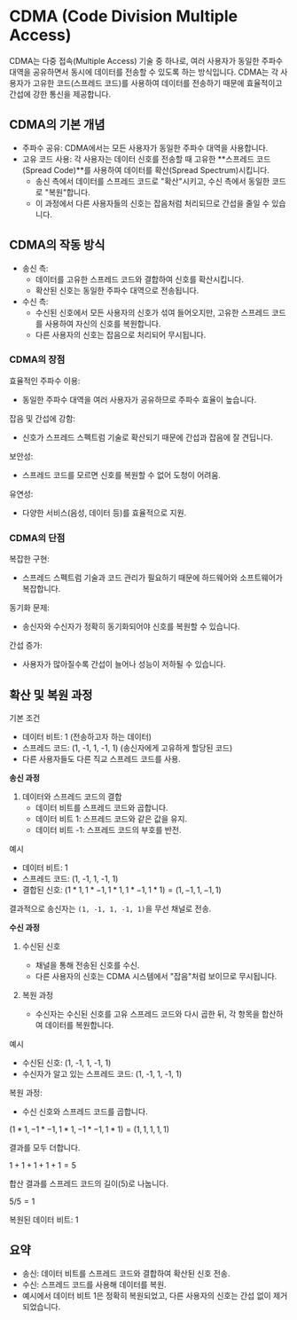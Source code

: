 # CDMA (Code Division Multiple Access)
CDMA는 다중 접속(Multiple Access) 기술 중 하나로, 여러 사용자가 동일한 주파수 대역을 공유하면서 동시에 데이터를 전송할 수 있도록 하는 방식입니다. CDMA는 각 사용자가 고유한 코드(스프레드 코드)를 사용하여 데이터를 전송하기 때문에 효율적이고 간섭에 강한 통신을 제공합니다.

## CDMA의 기본 개념
* 주파수 공유: CDMA에서는 모든 사용자가 동일한 주파수 대역을 사용합니다.
* 고유 코드 사용: 각 사용자는 데이터 신호를 전송할 때 고유한 **스프레드 코드(Spread Code)**를 사용하여 데이터를 확산(Spread Spectrum)시킵니다.
    * 송신 측에서 데이터를 스프레드 코드로 "확산"시키고, 수신 측에서 동일한 코드로 "복원"합니다.
    * 이 과정에서 다른 사용자들의 신호는 잡음처럼 처리되므로 간섭을 줄일 수 있습니다.

## CDMA의 작동 방식
* 송신 측:
    * 데이터를 고유한 스프레드 코드와 결합하여 신호를 확산시킵니다.
    * 확산된 신호는 동일한 주파수 대역으로 전송됩니다.
* 수신 측:
    * 수신된 신호에서 모든 사용자의 신호가 섞여 들어오지만, 고유한 스프레드 코드를 사용하여 자신의 신호를 복원합니다.
    * 다른 사용자의 신호는 잡음으로 처리되어 무시됩니다.

### CDMA의 장점
효율적인 주파수 이용:
* 동일한 주파수 대역을 여러 사용자가 공유하므로 주파수 효율이 높습니다.

잡음 및 간섭에 강함:
* 신호가 스프레드 스펙트럼 기술로 확산되기 때문에 간섭과 잡음에 잘 견딥니다.

보안성:
* 스프레드 코드를 모르면 신호를 복원할 수 없어 도청이 어려움.

유연성:
* 다양한 서비스(음성, 데이터 등)를 효율적으로 지원.

### CDMA의 단점
복잡한 구현:
* 스프레드 스펙트럼 기술과 코드 관리가 필요하기 때문에 하드웨어와 소프트웨어가 복잡합니다.

동기화 문제:
* 송신자와 수신자가 정확히 동기화되어야 신호를 복원할 수 있습니다.

간섭 증가:
* 사용자가 많아질수록 간섭이 늘어나 성능이 저하될 수 있습니다.


## 확산 및 복원 과정
기본 조건
* 데이터 비트: 1 (전송하고자 하는 데이터)
* 스프레드 코드: (1, -1, 1, -1, 1) (송신자에게 고유하게 할당된 코드)
* 다른 사용자들도 다른 직교 스프레드 코드를 사용.

**송신 과정**
1. 데이터와 스프레드 코드의 결합
    * 데이터 비트를 스프레드 코드와 곱합니다.
    * 데이터 비트 1: 스프레드 코드와 같은 값을 유지.
    * 데이터 비트 -1: 스프레드 코드의 부호를 반전.

예시
* 데이터 비트: 1
* 스프레드 코드: (1, -1, 1, -1, 1)
* 결합된 신호: $(1 * 1, 1 * -1, 1 * 1, 1 * -1, 1 * 1) = (1, -1, 1, -1, 1)$

결과적으로 송신자는 `(1, -1, 1, -1, 1)`을 무선 채널로 전송.

**수신 과정**
1.  수신된 신호
    * 채널을 통해 전송된 신호를 수신.
    * 다른 사용자의 신호는 CDMA 시스템에서 "잡음"처럼 보이므로 무시됩니다.

2.  복원 과정
    * 수신자는 수신된 신호를 고유 스프레드 코드와 다시 곱한 뒤, 각 항목을 합산하여 데이터를 복원합니다.

예시
* 수신된 신호: (1, -1, 1, -1, 1)
* 수신자가 알고 있는 스프레드 코드: (1, -1, 1, -1, 1)

복원 과정:
* 수신 신호와 스프레드 코드를 곱합니다.

$(1 * 1, -1 * -1, 1 * 1, -1 * -1, 1 * 1) = (1, 1, 1, 1, 1)$

결과를 모두 더합니다.

$1 + 1 + 1 + 1 + 1 = 5$

합산 결과를 스프레드 코드의 길이(5)로 나눕니다.


$5 / 5 = 1$

복원된 데이터 비트: $1$


## 요약
* 송신: 데이터 비트를 스프레드 코드와 결합하여 확산된 신호 전송.
* 수신: 스프레드 코드를 사용해 데이터를 복원.
* 예시에서 데이터 비트 1은 정확히 복원되었고, 다른 사용자의 신호는 간섭 없이 제거되었습니다.